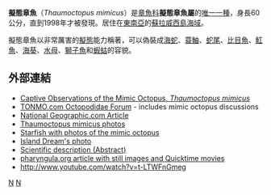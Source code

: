 {{Speciesbox
| taxon = Thaumoctopus mimicus
| binomial_authority = Mark Norman & F. G. Hochberg, 2005
| image=Mimic Octopus 2.jpg
}}

'''擬態章魚'''（''Thaumoctopus mimicus''）是[[章魚科|章魚科]]'''擬態章魚屬'''的[[單型|唯一一種]]，身長60公分，直到1998年才被發現。居住在[[東南亞|東南亞]]的[[蘇拉威西島|蘇拉威西島]][[海域|海域]]。

擬態章魚以非常厲害的[[擬態|擬態]]能力稱著，可以偽裝成[[海蛇|海蛇]]、[[蓑鮋|蓑鮋]]、[[蛇尾|蛇尾]]、[[比目魚|比目魚]]、[[魟魚|魟魚]]、[[海葵|海葵]]、[[水母|水母]]、[[獅子魚|獅子魚]]和[[蝦蛄|蝦蛄]]的容貌。

== 外部連結 ==
* [http://www.advancedaquarist.com/2007/4/fish Captive Observations of the Mimic Octopus, ''Thaumoctopus mimicus''] {{Wayback|url=http://www.advancedaquarist.com/2007/4/fish |date=20110815154906 }}
* [https://web.archive.org/web/20071006040008/http://www.tonmo.com/forums/forumdisplay.php?f=51 TONMO.com Octopodidae Forum] - includes mimic octopus discussions
* [http://news.nationalgeographic.com/news/2001/09/0920_octopusmimic.html National Geographic.com Article] {{Wayback|url=http://news.nationalgeographic.com/news/2001/09/0920_octopusmimic.html |date=20110810102110 }}
* [https://web.archive.org/web/20101202090352/http://waterworxbali.com/thaumoctopus-mimicus-mimic-octopus.shtml Thaumoctopus mimicus photos]
* [http://www.starfish.ch/c-invertebrates/octopus.html Starfish with photos of the mimic octopus] {{Wayback|url=http://www.starfish.ch/c-invertebrates/octopus.html |date=20110809103437 }}
* [http://www.islandream.com/kungkungan/mimic3.jpg Island Dream's photo] {{Wayback|url=http://www.islandream.com/kungkungan/mimic3.jpg |date=20110713062239 }}
* [http://www.mapress.com/mr/content/v25/2005f/n2p070.htm Scientific description (Abstract)] {{Wayback|url=http://www.mapress.com/mr/content/v25/2005f/n2p070.htm |date=20110308090239 }}
* [https://web.archive.org/web/20110913142646/http://pharyngula.org/index/weblog/comments/indo_malayan_mimic_octopus/ pharyngula.org article with still images and Quicktime movies]
* http://www.youtube.com/watch?v=t-LTWFnGmeg {{Wayback|url=http://www.youtube.com/watch?v=t-LTWFnGmeg |date=20120715091821 }}
{{Taxonbar}}
[[Category:章魚科|N]]
[[Category:_2005年描述的动物|N]]